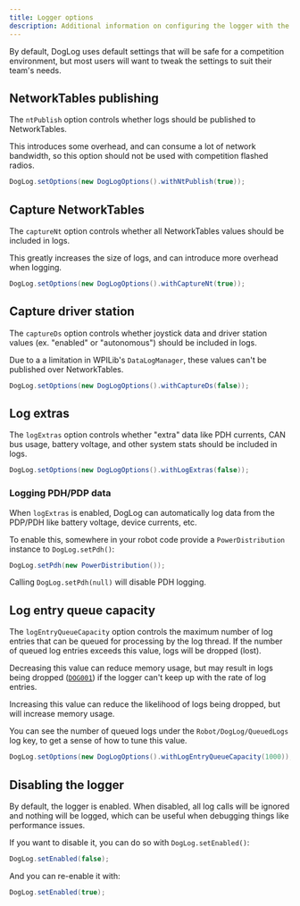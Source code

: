 ```yaml
---
title: Logger options
description: Additional information on configuring the logger with the DogLogOptions class.
---
```


By default, DogLog uses default settings that will be safe for a competition environment, but most users will want to tweak the settings to suit their team's needs.

## NetworkTables publishing

The `ntPublish` option controls whether logs should be published to NetworkTables.

This introduces some overhead, and can consume a lot of network bandwidth, so this option should not be used with competition flashed radios.

```java
DogLog.setOptions(new DogLogOptions().withNtPublish(true));
```

## Capture NetworkTables

The `captureNt` option controls whether all NetworkTables values should be included in logs.

This greatly increases the size of logs, and can introduce more overhead when logging.

```java
DogLog.setOptions(new DogLogOptions().withCaptureNt(true));
```

## Capture driver station

The `captureDs` option controls whether joystick data and driver station values (ex. "enabled" or "autonomous") should be included in logs.

Due to a a limitation in WPILib's `DataLogManager`, these values can't be published over NetworkTables.

```java
DogLog.setOptions(new DogLogOptions().withCaptureDs(false));
```

## Log extras

The `logExtras` option controls whether "extra" data like PDH currents, CAN bus usage, battery voltage, and other system stats should be included in logs.

```java
DogLog.setOptions(new DogLogOptions().withLogExtras(false));
```

### Logging PDH/PDP data

When `logExtras` is enabled, DogLog can automatically log data from the PDP/PDH like battery voltage, device currents, etc.

To enable this, somewhere in your robot code provide a `PowerDistribution` instance to `DogLog.setPdh()`:

```java
DogLog.setPdh(new PowerDistribution());
```

Calling `DogLog.setPdh(null)` will disable PDH logging.

## Log entry queue capacity

The `logEntryQueueCapacity` option controls the maximum number of log entries that can be queued for processing by the log thread.
If the number of queued log entries exceeds this value, logs will be dropped (lost).

Decreasing this value can reduce memory usage, but may result in logs being dropped ([`DOG001`](/reference/errors/dog001)) if the logger can't keep up with the rate of log entries.

Increasing this value can reduce the likelihood of logs being dropped, but will increase memory usage.

You can see the number of queued logs under the `Robot/DogLog/QueuedLogs` log key, to get a sense of how to tune this value.

```java
DogLog.setOptions(new DogLogOptions().withLogEntryQueueCapacity(1000));
```

## Disabling the logger

By default, the logger is enabled.
When disabled, all log calls will be ignored and nothing will be logged, which can be useful when debugging things like performance issues.

If you want to disable it, you can do so with `DogLog.setEnabled()`:

```java
DogLog.setEnabled(false);
```

And you can re-enable it with:

```java
DogLog.setEnabled(true);
```
